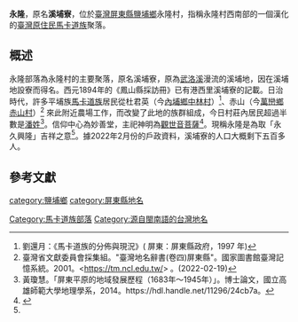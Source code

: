 '''永隆'''，原名'''溪埔寮'''，位於[[臺灣|臺灣]][[屏東縣|屏東縣]][[鹽埔鄉|鹽埔鄉]]永隆村，指稱永隆村西南部的一個漢化的[[臺灣原住民|臺灣原住民]][[馬卡道族|馬卡道族]]聚落。

== 概述 ==
永隆部落為永隆村的主要聚落，原名溪埔寮，原為[[武洛溪|武洛溪]]漫流的溪埔地，因在溪埔地設寮而得名。西元1894年的《鳳山縣採訪冊》已有港西里溪埔寮的記載。日治時代，許多平埔族[[馬卡道族|馬卡道族]]居民從杜君英（今[[內埔鄉|內埔鄉]][[中林村_(內埔鄉)|中林村]]）<ref>劉還月：《馬卡道族的分佈與現況》( 屏東：屏東縣政府，1997 年)</ref>{{rp|27}}、赤山（今[[萬巒鄉|萬巒鄉]][[赤山村|赤山村]]）<ref name="地名本">臺灣省文獻委員會採集組。"臺灣地名辭書(卷四)屏東縣"。國家圖書館臺灣記憶系統。2001。<https://tm.ncl.edu.tw/> 。(2022-02-19)</ref>{{rp|341}} 來此附近農場工作，而改變了此地的族群組成，今日村莊內居民超過半數是[[潘姓|潘姓]]<ref>黃瓊慧。「屏東平原的地域發展歷程（1683年～1945年）」。博士論文，國立高雄師範大學地理學系，2014。https://hdl.handle.net/11296/24cb7a。</ref>。信仰中心為妙善堂，主祀神明為[[觀世音菩薩|觀世音菩薩]]<ref>{{cite web |title=妙善堂 |url=http://crgis.rchss.sinica.edu.tw/temples/PingtungCounty/yanpu/1310008-MST |website=文化資源地理資訊系統 |accessdate=2022-02-19}}</ref>。現稱永隆是為取「永久興隆」吉祥之意<ref name="地名本"></ref>。據2022年2月份的戶政資料，溪埔寮的人口大概剩下五百多人。

== 參考文獻 ==
{{reflist}}

{{TW-geo-stub}}
[[category:鹽埔鄉|category:鹽埔鄉]]
[[category:屏東縣地名|category:屏東縣地名]]
[[Category:馬卡道族部落|Category:馬卡道族部落]]
[[Category:源自閩南語的台灣地名|Category:源自閩南語的台灣地名]]
